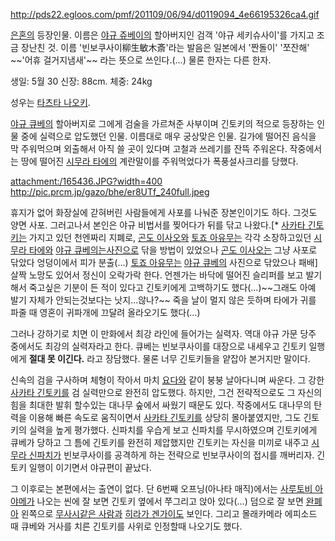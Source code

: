 http://pds22.egloos.com/pmf/201109/06/94/d0119094_4e66195326ca4.gif

[[은혼]]의 등장인물. 이름은 [[야규 쥬베이]]의 할아버지인 검객 '야규 세키슈사이'를 가지고 조금 장난친 것. 이름 '빈보쿠사이柳生敏木斎'라는 발음은 일본에서 '짠돌이' '쪼잔해' ~~'어휴 걸거지냄새'~~ 라는 뜻으로 쓰인다.(...) 물론 한자는 다른 한자.

생일: 5월 30
신장: 88cm.
체중: 24kg

성우는 [[타츠타 나오키]].

[[야규 큐베]]의 할아버지로 그에게 검술을 가르쳐준 사부이며 긴토키의 적으로 등장하는 인물 중에 실력으로 압도했던 인물. 이름대로 매우 궁상맞은 인물. 길가에 떨어진 음식을 막 주워먹으며 외출해서 아직 쓸 곳이 있다며 고철과 쓰레기를 잔뜩 주워온다. 작중에서는 땅에 떨어진 [[시무라 타에]]의 계란말이를 주워먹었다가 폭풍설사크리를 당했다.

attachment:/165436.JPG?width=400
http://pic.prcm.jp/gazo/bhe/er8UTf_240full.jpeg

휴지가 없어 화장실에 갇혀버린 사람들에게 사포를 나눠준 장본인이기도 하다. 그것도 양면 사포. 그러고나서 본인은 야규 비법서를 찢어다가 뒤를 닦고 나왔다.[* [[사카타 긴토키]]는 가지고 있던 천엔짜리 지폐로, [[곤도 이사오]]와 [[토죠 아유무]]는 각각 소장하고있던 [[시무라 타에]]와 [[야규 큐베]]의는사진으로 닦을 방법이 있었으나 [[곤도 이사오]]는 그냥 사포로 닦았다 엉덩이에서 피가 분출(...) [[토죠 아유무]]는 [[야규 큐베]]의 사진으로 닦았으나 패배]  살짝 노망도 있어서 정신이 오락가락 한다. 언젠가는 바닥에 떨어진 슬리퍼를 보고 발기해서 죽고싶은 기분이 든 적이 있다고 긴토키에게 고백하기도 했다(…)~~그래도 아예 발기 자체가 안되는것보다는 낫지...않나?~~ 죽을 날이 멀지 않은 듯하며 타에가 귀를 파줄 때 영혼이 귀파개에 끄달려 올라오기도 했다(…)

그러나 강하기로 치면 이 만화에서 최강 라인에 들어가는 실력자. 역대 야규 가문 당주 중에서도 최강의 실력자라고 한다. 큐베는 빈보쿠사이를 대장으로 내세우고 긴토키 일행에게 '''절대 못 이긴다.''' 라고 장담했다. 물론 너무 긴토키들을 얕잡아 본거지만 말이다.

신속의 검을 구사하며 체형이 작아서 마치 [[요다]]와 같이 붕붕 날아다니며 싸운다. 그 강한 [[사카타 긴토키]]를 검 실력만으로 완전히 압도했다. 하지만, 그건 전략적으로도 그 자신의 힘을 최대한 발휘 할수있는 대나무 숲에서 싸웠기 때문도 있다. 작중에서도 대나무의 탄력을 이용해 빠른 속도로 움직이면서 [[사카타 긴토키]]를 상당히 몰아붙였지만, 그도 긴토키의 실력을 높게 평가했다. 신파치를 우습게 보고 신파치를 무시하였으며 긴토키에게 큐베가 당하고 그 틈에 긴토키를 완전히 제압했지만 긴토키는 자신을 미끼로 내주고 [[시무라 신파치]]가 빈보쿠사이를 공격하게 하는 전략으로 빈보쿠사이의 접시를 깨버리자. 긴토키 일행이 이기면서 야규편이 끝났다.

그 이후로는 본편에서는 출연이 없다. 단 6번째 오프닝(아나타 매직)에서는 [[사루토비 아야메]]가 나오는 씬에 잘 보면 긴토키 옆에서 쭈그리고 앉아 있다(…) 덤으로 잘 보면 [[완폐아]] 왼쪽으로 [[무사시같은 사람]]과 [[히라가 겐가이]]도 보인다. 그리고 몰래카메라 에피소드 때 큐베와 거사를 치른 긴토키를 사위로 인정할때 나오기도 했다.
